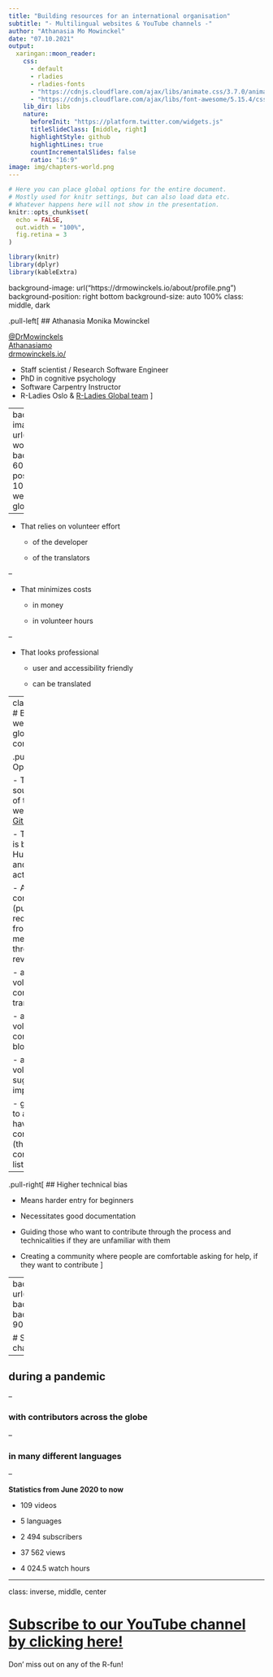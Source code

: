 ```yaml
---
title: "Building resources for an international organisation"
subtitle: "- Multilingual websites & YouTube channels -"
author: "Athanasia Mo Mowinckel"
date: "07.10.2021"
output:
  xaringan::moon_reader:
    css: 
      - default
      - rladies
      - rladies-fonts
      - "https://cdnjs.cloudflare.com/ajax/libs/animate.css/3.7.0/animate.min.css"
      - "https://cdnjs.cloudflare.com/ajax/libs/font-awesome/5.15.4/css/all.min.css"
    lib_dir: libs
    nature:
      beforeInit: "https://platform.twitter.com/widgets.js"
      titleSlideClass: [middle, right]
      highlightStyle: github
      highlightLines: true
      countIncrementalSlides: false 
      ratio: "16:9"
image: img/chapters-world.png
---
```


```r
# Here you can place global options for the entire document.
# Mostly used for knitr settings, but can also load data etc.
# Whatever happens here will not show in the presentation.
knitr::opts_chunk$set(
  echo = FALSE,
  out.width = "100%",
  fig.retina = 3
)

library(knitr)
library(dplyr)
library(kableExtra)
```

background-image: url("https://drmowinckels.io/about/profile.png")
background-position: right bottom
background-size: auto 100%
class: middle, dark

.pull-left[
## Athanasia Monika Mowinckel

[<i class="fab fa-twitter fa-2x"></i> @DrMowinckels](https://twitter.com/DrMowinckels)   
[<i class="fab fa-github fa-2x" aria-hidden="true"></i> Athanasiamo](https://github.com/Athanasiamo)  
[<i class="fa fa-globe fa-2x" aria-hidden="true"></i> drmowinckels.io/](https://drmowinckels.io/)  

- Staff scientist / Research Software Engineer  
- PhD in cognitive psychology  
- Software Carpentry Instructor   
- R-Ladies Oslo & [R-Ladies Global team](www.rladies.org)
] 

---
background-image: url("img/chapters-world.png")
background-size: 60%
background-position: 85% 100%
# Building a website for a global community

--

- That relies on volunteer effort

  - of the developer

  - of the translators

--

- That minimizes costs

  - in money
  
  - in volunteer hours
  
--

- That looks professional
  
  - user and accessibility friendly
  
  - can be translated
  
---
class: inverse
# Building a website for a global community

.pull-left[
## Open-source

- The entire source code of the new website is on [GitHub](https://github.com/rladies/website)

- The website is built using Hugo, Netlify, and GitHub actions

- Allows contributions (pull-requests) from anyone, merged through code review

    - allows volunteers to contribute translations
    
    - allows volunteers to contribute blog posts
    
    - allows volunteers to suggest improvements
    
    - gives credit to all who have contributed (through contributors list)
]

--

.pull-right[
## Higher technical bias

- Means harder entry for beginners

- Necessitates good documentation 

- Guiding those who want to contribute through the process and technicalities if they are unfamiliar with them

- Creating a community where people are comfortable asking for help, if they want to contribute
]

---
background-image: url("img/youtube_home.png")
background-size: 50%
background-position: 90% 90%

# Setting up a YouTube channel

--

## during a pandemic

--

### with contributors across the globe

--

### in many different languages

--

**Statistics from June 2020 to now**

 - <i class="fab fa-youtube" aria-hidden="true"></i> 109 videos
 
 - <i class="fas fa-language" aria-hidden="true"></i> 5 languages
 
 - <i class="fa fa-users" aria-hidden="true"></i> 2 494 subscribers
 
 - <i class="fa fa-eye" aria-hidden="true"></i> 37 562 views
 
 - <i class="fa fa-clock" aria-hidden="true"></i> 4 024.5 watch hours


---

class: inverse, middle, center

# [Subscribe to our YouTube channel by clicking here!](https://www.youtube.com/rladies-global)
Don' miss out on any of the R-fun!



